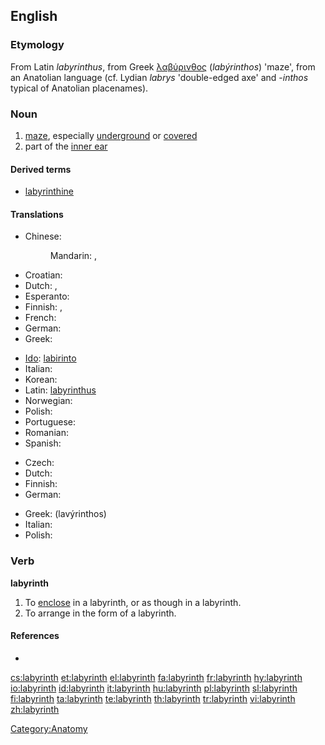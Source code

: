 {{also|Labyrinth}}
==English==
{{wikipedia}}

===Etymology===
From Latin ''labyrinthus'', from Greek [[λαβύρινθος]] (''labýrinthos'') 'maze', from an Anatolian language (cf. Lydian ''labrys'' 'double-edged axe' and -''inthos'' typical of Anatolian placenames).

===Noun===
{{en-noun}}

# [[maze]], especially [[underground]] or [[covered]]
# part of the [[inner ear]]

====Derived terms====
* [[labyrinthine]]

====Translations====
{{trans-top|maze}}
* Chinese:
*: Mandarin: {{t|zh|迷宮|sc=Hani}}, {{t|zh|迷宫|tr=mígōng|sc=Hani}}
* Croatian: {{t-|hr|labirint}}
* Dutch: {{t+|nl|doolhof|m}}, {{t+|nl|labyrint|n}}
* Esperanto: {{t-|eo|labirinto|xs=Esperanto}}
* Finnish: {{t+|fi|labyrintti}}, {{t+|fi|sokkelo}}
* French: {{t+|fr|labyrinthe|m}}
* German: {{t+|de|Labyrinth|n}}
* Greek: {{t+|el|λαβύρινθος|m|tr=lavirinthos}}
{{trans-mid}}
* [[Ido]]: [[labirinto]]
* Italian: {{t+|it|labirinto|m}}
* Korean: {{t-|ko|미로|sc=Hang}}
* Latin: [[labyrinthus]]
* Norwegian: {{t+|no|labyrint|m}}
* Polish: {{t+|pl|labirynt|m}}
* Portuguese: {{t+|pt|labirinto|m}}
* Romanian: {{t-|ro|labirint}}
* Spanish: {{t+|es|laberinto|m}}
{{trans-bottom}}

{{trans-top|part of inner ear}}
* Czech: {{t-|cs|labyrint|m}}
* Dutch: {{t+|nl|labyrint|n}}
* Finnish: {{t+|fi|labyrintti}}
* German: {{t+|de|Labyrinth|n}}
{{trans-mid}}
* Greek: {{t+|el|λαβύρινθος|m}} (lavýrinthos)
* Italian: {{t+|it|labirinto|m}}
* Polish: {{t-|pl|błędnik|m}}
{{trans-bottom}}

===Verb===
'''labyrinth'''

# To [[enclose]] in a labyrinth, or as though in a labyrinth.
# To arrange in the form of a labyrinth.

====References====
* {{R:OED2}}

[[Category:Anatomy]]

[[cs:labyrinth]]
[[et:labyrinth]]
[[el:labyrinth]]
[[fa:labyrinth]]
[[fr:labyrinth]]
[[hy:labyrinth]]
[[io:labyrinth]]
[[id:labyrinth]]
[[it:labyrinth]]
[[hu:labyrinth]]
[[pl:labyrinth]]
[[sl:labyrinth]]
[[fi:labyrinth]]
[[ta:labyrinth]]
[[te:labyrinth]]
[[th:labyrinth]]
[[tr:labyrinth]]
[[vi:labyrinth]]
[[zh:labyrinth]]